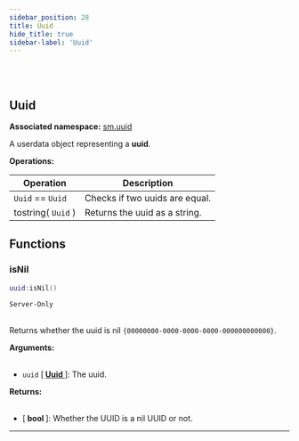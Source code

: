 ```yaml
---
sidebar_position: 28
title: Uuid
hide_title: true
sidebar-label: 'Uuid'
---
```


<br></br>

## Uuid

**Associated namespace:** [sm.uuid](/docs/lua/game_script_env/static_functions/sm.uuid)

A userdata object representing a <strong>uuid</strong>.

<strong>Operations:</strong>

| Operation   | Description |
| ----------- | ----------- |
| <code>Uuid</code> == <code>Uuid</code> | Checks if two uuids are equal. |
| tostring( <code>Uuid</code> ) | Returns the uuid as a string. |

## Functions

### isNil

```lua
uuid:isNil()
```
<code>Server-Only</code> <br></br>

Returns whether the uuid is nil `{00000000-0000-0000-0000-000000000000}`.

<strong>Arguments:</strong> <br></br>

- <code>uuid</code> [<strong> <a href="/docs/lua/game_script_env/userdata/Uuid"> Uuid </a> </strong>]: The uuid.

<strong>Returns:</strong> <br></br>

- [<strong> bool </strong>]: Whether the UUID is a nil UUID or not.

---